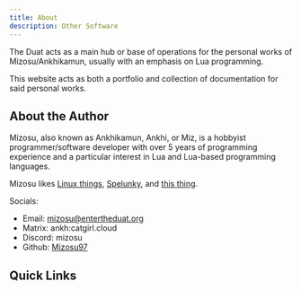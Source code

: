```yaml
---
title: About
description: Other Software
---
```


The Duat acts as a main hub or base of operations for the personal works of Mizosu/Ankhikamun, usually with an emphasis on Lua programming.

This website acts as both a portfolio and collection of documentation for said personal works.



## About the Author

Mizosu, also known as Ankhikamun, Ankhi, or Miz, is a hobbyist programmer/software developer with over 5 years of programming experience and a particular interest in Lua and Lua-based programming languages.

Mizosu likes [Linux things](https://en.wikipedia.org/wiki/Linux), [Spelunky](https://en.wikipedia.org/wiki/Spelunky), and [this thing](https://shattereddisk.github.io/rickroll/rickroll.mp4).

Socials:
- Email: mizosu@entertheduat.org
- Matrix: ankh:catgirl.cloud
- Discord: mizosu
- Github: [Mizosu97](https://github.com/mizosu97)


## Quick Links

<LinkCard
  title="Lua Software"
  description="Lua programs, scripts, utilities, and libraries."
  href="/luasoftware/about/"
/>
<LinkCard
  title="Other Software"
  description="Other programs, scripts, utilities, and libraries."
  href="/othersoftware/about/"
/>
<LinkCard
  title="Roblox Commissions"
  description="Scripting commissions done through the Roblox platform."
  href="/robloxcommissions/about/"
/>
<LinkCard
  title="Roblox Games"
  description="Home-baked (usually incomplete) games developed on the Roblox platform."
  href="/robloxgames/about/"
/>
<LinkCard
  title="Roblox Prototypes"
  description="Prototype assets, games, or scripts developed on the Roblox platform."
  href="/robloxprototypes/about/"
/>